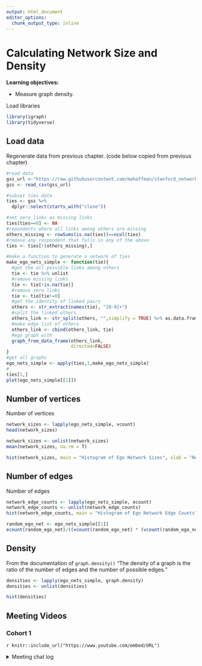 ```yaml
---
output: html_document
editor_options: 
  chunk_output_type: inline
---
```

# Calculating Network Size and Density

**Learning objectives:**

- Measure graph density.

Load libraries
```r
library(igraph)
library(tidyverse)
```

## Load data

Regenerate data from previous chapter. (code below copied from previous chapter)
```r
#read data
gss_url <-"https://raw.githubusercontent.com/mahoffman/stanford_networks/main/data/gss_local_nets.csv"
gss <- read_csv(gss_url) 

#subset ties data
ties <- gss %>%
  dplyr::select(starts_with("close"))

#set zero links as missing links
ties[ties==0] <- NA
#repondents where all links among others are missing
others_missing <- rowSums(is.na(ties))==ncol(ties)
#remove any respondent that falls in any of the above
ties <- ties[!(others_missing),]

#make a function to generate a network of ties
make_ego_nets_simple <- function(tie){
  #get the all possible links among others
  tie <- tie %>% unlist
  #remove missing links
  tie <- tie[!is.na(tie)]
  #remove zero links
  tie <- tie[tie!=0]
  #get the identity of linked pairs
  others <- str_extract(names(tie), "[0-9]+")
  #split the linked others
  others_link <- str_split(others, "",simplify = TRUE) %>% as.data.frame
  #make edge list of others
  others_link <- cbind(others_link, tie)
  #ego graph with 
  graph_from_data_frame(others_link,
                        directed=FALSE)
}
#get all graphs
ego_nets_simple <- apply(ties,1,make_ego_nets_simple)
#
ties[1,]
plot(ego_nets_simple[[1]])

```

## Number of vertices

Number of vertices
```r
network_sizes <- lapply(ego_nets_simple, vcount)
head(network_sizes)
```

```r
network_sizes <- unlist(network_sizes)
mean(network_sizes, na.rm = T)
```

```r
hist(network_sizes, main = "Histogram of Ego Network Sizes", xlab = "Network Size")

```

## Number of edges

Number of edges
```r
network_edge_counts <- lapply(ego_nets_simple, ecount)
network_edge_counts <- unlist(network_edge_counts)
hist(network_edge_counts, main = "Histogram of Ego Network Edge Counts", xlab = "# of Edges")
```

```r
random_ego_net <- ego_nets_simple[[1]]
ecount(random_ego_net)/((vcount(random_ego_net) * (vcount(random_ego_net) - 1))/2)

```

## Density 

From the documentation of `graph.density()` "The density of a graph is the ratio of the number of edges and the number of possible edges."
```r
densities <- lapply(ego_nets_simple, graph.density)
densities <- unlist(densities)
```

```r
hist(densities)
```

## Meeting Videos

### Cohort 1

`r knitr::include_url("https://www.youtube.com/embed/URL")`

<details>
<summary> Meeting chat log </summary>

```
LOG
```
</details>

